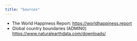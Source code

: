 ```yaml
---
title: "Sources"
---
```



* The World Happiness Report: <https://worldhappiness.report>
* Global country boundaries (ADMIN0) <https://www.naturalearthdata.com/downloads/>
 
